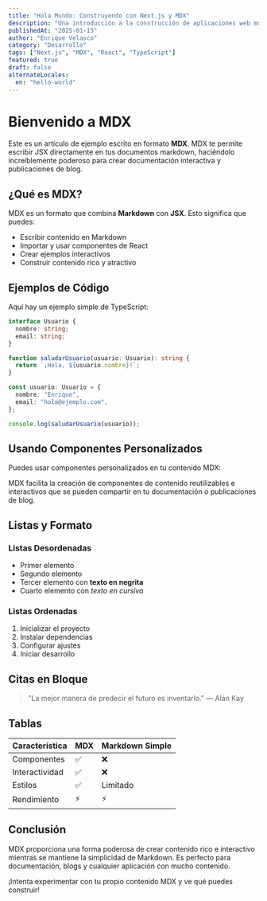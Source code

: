 ```yaml
---
title: "Hola Mundo: Construyendo con Next.js y MDX"
description: "Una introducción a la construcción de aplicaciones web modernas con Next.js 15 y MDX para la gestión de contenido."
publishedAt: "2025-01-15"
author: "Enrique Velasco"
category: "Desarrollo"
tags: ["Next.js", "MDX", "React", "TypeScript"]
featured: true
draft: false
alternateLocales:
  en: "hello-world"
---
```


# Bienvenido a MDX

Este es un artículo de ejemplo escrito en formato **MDX**. MDX te permite escribir JSX directamente en tus documentos markdown, haciéndolo increíblemente poderoso para crear documentación interactiva y publicaciones de blog.

## ¿Qué es MDX?

MDX es un formato que combina **Markdown** con **JSX**. Esto significa que puedes:

- Escribir contenido en Markdown
- Importar y usar componentes de React
- Crear ejemplos interactivos
- Construir contenido rico y atractivo

## Ejemplos de Código

Aquí hay un ejemplo simple de TypeScript:

```typescript
interface Usuario {
  nombre: string;
  email: string;
}

function saludarUsuario(usuario: Usuario): string {
  return `¡Hola, ${usuario.nombre}!`;
}

const usuario: Usuario = {
  nombre: "Enrique",
  email: "hola@ejemplo.com",
};

console.log(saludarUsuario(usuario));
```

## Usando Componentes Personalizados

Puedes usar componentes personalizados en tu contenido MDX:

<Callout type="info" title="Consejo Pro">
  MDX facilita la creación de componentes de contenido reutilizables e
  interactivos que se pueden compartir en tu documentación o publicaciones de
  blog.
</Callout>

## Listas y Formato

### Listas Desordenadas

- Primer elemento
- Segundo elemento
- Tercer elemento con **texto en negrita**
- Cuarto elemento con _texto en cursiva_

### Listas Ordenadas

1. Inicializar el proyecto
2. Instalar dependencias
3. Configurar ajustes
4. Iniciar desarrollo

## Citas en Bloque

> "La mejor manera de predecir el futuro es inventarlo."
> — Alan Kay

## Tablas

| Característica | MDX | Markdown Simple |
| -------------- | --- | --------------- |
| Componentes    | ✅  | ❌              |
| Interactividad | ✅  | ❌              |
| Estilos        | ✅  | Limitado        |
| Rendimiento    | ⚡  | ⚡              |

## Conclusión

MDX proporciona una forma poderosa de crear contenido rico e interactivo mientras se mantiene la simplicidad de Markdown. Es perfecto para documentación, blogs y cualquier aplicación con mucho contenido.

¡Intenta experimentar con tu propio contenido MDX y ve qué puedes construir!
